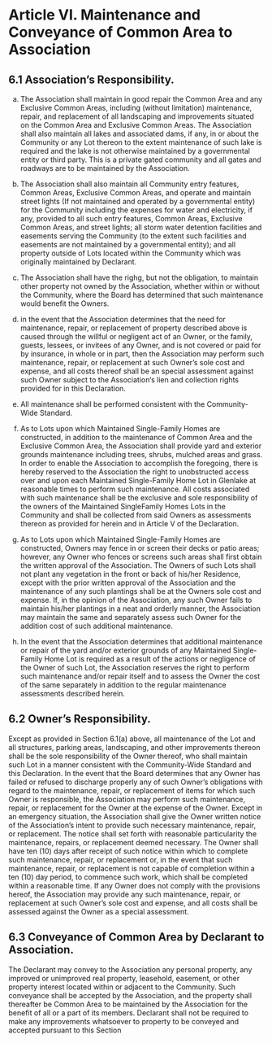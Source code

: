 # Article VI. Maintenance and Conveyance of Common Area to Association

## 6.1 Association's Responsibility.
a. The Association shall maintain in good repair the Common Area and any Exclusive Common Areas, including (without limitation) maintenance, repair, and replacement of all landscaping and improvements situated on the Common Area and Exclusive Common Areas. The Association shall also maintain all lakes and associated dams, if any, in or about the Community or any Lot thereon to the extent maintenance of such lake is required and the lake is not otherwise maintained by a governmental entity or third party. This is a private gated community and all gates and roadways are to be maintained by the Association. 

a. The Association shall also maintain all Community entry features, Common Areas, Exclusive Common Areas, and operate and maintain street lights (If not maintained and operated by a governmental entity) for the Community including the expenses for water and electricity, if any, provided to all such entry features, Common Areas, Exclusive Common Areas, and street lights; all storm water detention facilities and easements serving the Community (to the extent such facilities and easements are not maintained by a governmental entity); and all property outside of Lots located within the Community which was originally maintained by Declarant.

a. The Association shall have the righg, but not the obligation, to maintain other property not owned by the Association, whether within or without the Community, where the Board has determined that such maintenance would benefit the Owners.
a. in the event that the Association determines that the need for maintenance, repair, or replacement of property described above is caused through the willful or negligent act of an Owner, or the family, guests, lessees, or invitees of any Owner, and is not covered or paid for by insurance, in whole or in part, then the Association may perform such maintenance, repair, or replacement at such Owner's sole cost and expense, and all costs thereof shall be an special assessment against such Owner subject to the Association‘s lien and collection rights provided for in this Declaration.

a. All maintenance shall be performed consistent with the Community-Wide Standard.

a. As to Lots upon which Maintained Single-Family Homes are constructed, in addition to the maintenance of Common Area and the Exclusive Common Area, the Association shall provide yard and exterior grounds maintenance including trees, shrubs, mulched areas and grass. In order to enable the Association to accomplish the foregoing, there is hereby reserved to the Association the right to unobstructed access over and upon each Maintained Single-Family Home Lot in Glenlake at reasonable times to perform such maintenance. All costs associated with such maintenance shall be the exclusive and sole responsibility of the owners of the Maintained SingleFamily Homes Lots in the Community and shall be collected from said Owners as assessments thereon as provided for herein and in Article V of the Declaration.

a. As to Lots upon which Maintained Single-Family Homes are constructed, Owners may fence in or screen their decks or patio areas; however, any Owner who fences or screens such areas shall first obtain the written approval of the Association. The Owners of such Lots shall not plant any vegetation in the front or back of his/her Residence, except with the prior written approval of the Association and the maintenance of any such plantings shall be at the Owners sole cost and expense. If, in the opinion of the Association, any such Owner fails to maintain his/her plantings in a neat and orderly manner, the Association may maintain the same and separately assess such Owner for the addition cost of such additional maintenance.

a. In the event that the Association determines that additional maintenance or repair of the yard and/or exterior grounds of any Maintained Single-Family Home Lot is required as a result of the actions or negligence of the Owner of such Lot, the Association reserves the right to perform such maintenance and/or repair itself and to assess the Owner the cost of the same separately in addition to the regular maintenance assessments described herein. 

## 6.2 Owner's Responsibility.
Except as provided in Section 6.1(a) above, all maintenance of the Lot and all structures, parking areas, landscaping, and other improvements thereon shall be the sole responsibility of the Owner thereof, who shall maintain such Lot in a manner consistent with the Community-Wide Standard and this Declaration. In the event that the Board determines that any Owner has failed or refused to discharge properly any of such Owner's obligations with regard to the maintenance, repair, or replacement of items for which such Owner is responsible, the Association may perform such maintenance, repair, or replacement for the Owner at the expense of the Owner. Except in an emergency situation, the Association shall give the Owner written notice of the Association's intent to provide such necessary maintenance, repair, or replacement. The notice shall set forth with reasonable particularity the maintenance, repairs, or replacement deemed necessary. The Owner shall have ten (10) days after receipt of such notice within which to complete such maintenance, repair, or replacement or, in the event that such maintenance, repair, or replacement is not capable of completion within a ten (10) day period, to commence such work, which shall be completed within a reasonable time. If any Owner does not comply with the provisions hereof, the Association may provide any such maintenance, repair, or replacement at such Owner's sole cost and expense, and all costs shall be assessed against the Owner as a special assessment.

## 6.3 Conveyance of Common Area by Declarant to Association.
The Declarant may convey to the Association any personal property, any improved or unimproved real property, leasehold, easement, or other property interest located within or adjacent to the Community. Such conveyance shall be accepted by the Association, and the property shall thereafter be Common Area to be maintained by the Association for the benefit of all or a part of its members. Declarant shall not be required to make any improvements whatsoever to property to be conveyed and accepted pursuant to this Section 